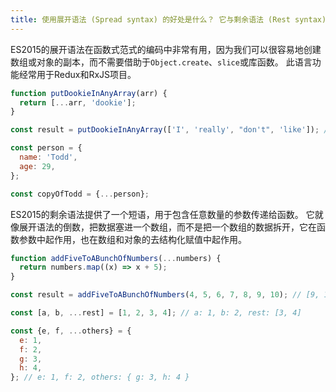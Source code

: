 ```yaml
---
title: 使用展开语法 (Spread syntax) 的好处是什么？ 它与剩余语法 (Rest syntax) 有何不同？
---
```


ES2015的展开语法在函数式范式的编码中非常有用，因为我们可以很容易地创建数组或对象的副本，而不需要借助于`Object.create`、`slice`或库函数。 此语言功能经常用于Redux和RxJS项目。

```js
function putDookieInAnyArray(arr) {
  return [...arr, 'dookie'];
}

const result = putDookieInAnyArray(['I', 'really', "don't", 'like']); // ["I", "really", "don't", "like", "dookie"]

const person = {
  name: 'Todd',
  age: 29,
};

const copyOfTodd = {...person};
```

ES2015的剩余语法提供了一个短语，用于包含任意数量的参数传递给函数。 它就像展开语法的倒数，把数据塞进一个数组，而不是把一个数组的数据拆开，它在函数参数中起作用，也在数组和对象的去结构化赋值中起作用。

```js
function addFiveToABunchOfNumbers(...numbers) {
  return numbers.map((x) => x + 5);
}

const result = addFiveToABunchOfNumbers(4, 5, 6, 7, 8, 9, 10); // [9, 10, 11, 12, 13, 14, 15]

const [a, b, ...rest] = [1, 2, 3, 4]; // a: 1, b: 2, rest: [3, 4]

const {e, f, ...others} = {
  e: 1,
  f: 2,
  g: 3,
  h: 4,
}; // e: 1, f: 2, others: { g: 3, h: 4 }
```
